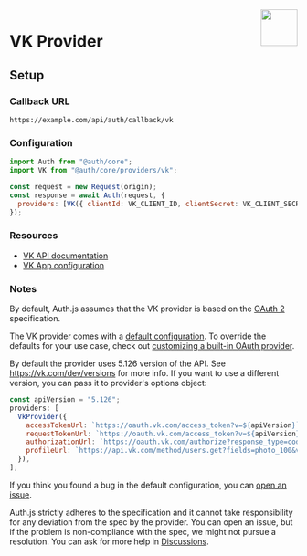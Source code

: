 
<img align="right" src="/img/providers/vk.svg" width="64" height="64">

# VK Provider

## Setup

### Callback URL

```
https://example.com/api/auth/callback/vk
```

### Configuration

```js
import Auth from "@auth/core";
import VK from "@auth/core/providers/vk";

const request = new Request(origin);
const response = await Auth(request, {
  providers: [VK({ clientId: VK_CLIENT_ID, clientSecret: VK_CLIENT_SECRET })],
});
```

### Resources

- [VK API documentation](https://vk.com/dev/first_guide)
- [VK App configuration](https://vk.com/apps?act=manage)

### Notes

By default, Auth.js assumes that the VK provider is
based on the [OAuth 2](https://www.rfc-editor.org/rfc/rfc6749.html) specification.

The VK provider comes with a [default configuration](https://github.com/nextauthjs/next-auth/blob/main/packages/core/src/providers/vk.ts).
To override the defaults for your use case, check out [customizing a built-in OAuth provider](https://authjs.dev/guides/providers/custom-provider#override-default-options).

<Callout type="info">

By default the provider uses 5.126 version of the API. See https://vk.com/dev/versions for more info.
If you want to use a different version, you can pass it to provider's options object:

```js filename="pages/api/auth/[...nextauth].js"
const apiVersion = "5.126";
providers: [
  VkProvider({
    accessTokenUrl: `https://oauth.vk.com/access_token?v=${apiVersion}`,
    requestTokenUrl: `https://oauth.vk.com/access_token?v=${apiVersion}`,
    authorizationUrl: `https://oauth.vk.com/authorize?response_type=code&v=${apiVersion}`,
    profileUrl: `https://api.vk.com/method/users.get?fields=photo_100&v=${apiVersion}`,
  }),
];
```

</Callout>

If you think you found a bug in the default configuration, you can [open an issue](https://authjs.dev/new/provider-issue).

Auth.js strictly adheres to the specification and it cannot take responsibility for any deviation from
the spec by the provider. You can open an issue, but if the problem is non-compliance with the spec,
we might not pursue a resolution. You can ask for more help in [Discussions](https://authjs.dev/new/github-discussions).

